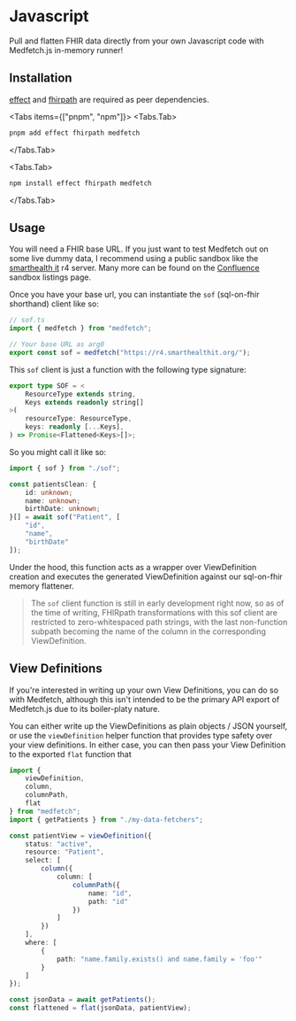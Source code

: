 
# Javascript
Pull and flatten FHIR data directly from your own Javascript code with Medfetch.js in-memory runner!

## Installation
[effect]() and [fhirpath]() are required as peer dependencies.

<Tabs items={["pnpm", "npm"]}>
<Tabs.Tab>
```bash copy
pnpm add effect fhirpath medfetch
```
</Tabs.Tab>

<Tabs.Tab>
```bash copy
npm install effect fhirpath medfetch
```
</Tabs.Tab>
</Tabs>

## Usage
You will need a FHIR base URL. If you just want to test Medfetch out on some
live dummy data, I recommend using a public sandbox like the [smarthealth it]() r4 server.
Many more can be found on the [Confluence](https://confluence.hl7.org/spaces/FHIR/pages/35718859/Public+Test+Servers) 
sandbox listings page.

Once you have your base url, you can instantiate the `sof` (sql-on-fhir shorthand) client like so:

```ts
// sof.ts
import { medfetch } from "medfetch";

// Your base URL as arg0
export const sof = medfetch("https://r4.smarthealthit.org/");
```

This `sof` client is just a function with the following type signature:

```ts
export type SOF = <
    ResourceType extends string,
    Keys extends readonly string[]
>(
    resourceType: ResourceType,
    keys: readonly [...Keys],
) => Promise<Flattened<Keys>[]>;
```

So you might call it like so:

```ts
import { sof } from "./sof";

const patientsClean: {
    id: unknown;
    name: unknown;
    birthDate: unknown;
}[] = await sof("Patient", [
    "id",
    "name",
    "birthDate"
]);
```

Under the hood, this function acts as a wrapper over ViewDefinition creation and
executes the generated ViewDefinition against our sql-on-fhir memory flattener.

>The `sof` client function is still in early development right now, so as of the time of writing,
FHIRpath transformations with this sof client are restricted to zero-whitespaced path strings,
with the last non-function subpath becoming the name of the column in the corresponding ViewDefinition.

## View Definitions
If you're interested in writing up your own View Definitions, you can do so with Medfetch, although this 
isn't intended to be the primary API export of Medfetch.js due to its boiler-platy nature.

You can either write up the ViewDefinitions as plain objects / JSON yourself, or use the
`viewDefinition` helper function that provides type safety over your view definitions.
In either case, you can then pass your View Definition to the exported `flat` function
that 

```ts
import { 
    viewDefinition,
    column,
    columnPath,
    flat
} from "medfetch";
import { getPatients } from "./my-data-fetchers";

const patientView = viewDefinition({
    status: "active",
    resource: "Patient",
    select: [
        column({
            column: [
                columnPath({
                    name: "id",
                    path: "id"
                })
            ]
        })
    ],
    where: [
        {
            path: "name.family.exists() and name.family = 'foo'"
        }
    ]
});

const jsonData = await getPatients();
const flattened = flat(jsonData, patientView);
```
